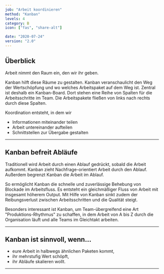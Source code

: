 ```yaml
---
job: "Arbeit koordinieren"
method: "Kanban"
levels: 4
category: B
icon: ["fas", "share-alt"]

date: "2020-07-24"
version: "2.0"
---
```


## Überblick

Arbeit nimmt den Raum ein, den wir ihr geben.

Kanban hilft diese Räume zu gestalten.
Kanban veranschaulicht den Weg der Wertschöpfung und wo welches Arbeitspaket auf dem Weg ist.
Zentral ist deshalb ein Kanban-Board.
Dort stehen eine Reihe von Spalten für die Arbeitsschritte im Team.
Die Arbeitspakete fließen von links nach rechts durch diese Spalten.

Koordination entsteht, in dem wir

- Informationen miteinander teilen
- Arbeit untereinander aufteilen
- Schnittstellen zur Übergabe gestalten

---

## Kanban befreit Abläufe <Emoji symbol="💪" label="muscle"/>

Traditionell wird Arbeit durch einen Ablauf gedrückt, sobald die Arbeit aufkommt.
Kanban zieht Nachfrage-orientiert Arbeit durch den Ablauf.
Außerdem begrenzt Kanban die Arbeit im Ablauf.

So ermöglicht Kanban die schnelle und zuverlässige Behebung von Blockade im Arbeitsfluss.
Es entsteht ein gleichmäßiger Fluss von Arbeit mit insgesamt höherem Output.
Mit Hilfe von Kanban sinkt zudem der Reibungsverlust zwischen Arbeitsschritten und die Qualität steigt.

Besonders interessant ist Kanban, um Team-übergreifend eine Art "Produktions-Rhythmus" zu schaffen,
in dem Arbeit von A bis Z durch die Organisation läuft und alle Teams im Gleichtakt arbeiten.

---

## Kanban ist sinnvoll, wenn...

- eure Arbeit in halbwegs ähnlichen Paketen kommt,
- ihr mehrstufig Wert schöpft,
- ihr Abläufe skalieren wollt.

---
